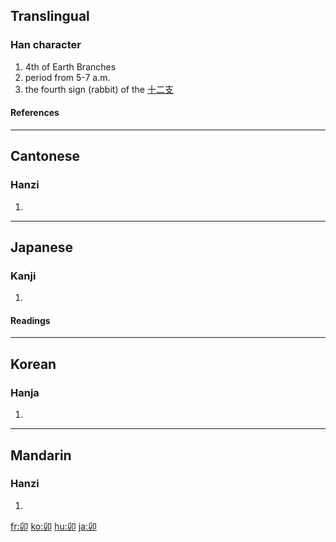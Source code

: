 {{see|戼}}

==Translingual==
===Han character===
{{Han char|rn=26|rad=卩|as=03|sn=5|four=7772<sub>0</sub>|canj=竹竹尸中 (HHSL)}}
# 4th of Earth Branches
# period from 5-7 a.m.
# the fourth sign (rabbit) of the [[十二支]] <!-- Apparently the Chinese use 兎 instead. -->
====References====
{{Han ref|kx=0159.050|dkj=02847|dj=0363.150|hdz=10311.050|uh=536F|ud=21359|bh=A566|bd=42342}}
----
==Cantonese==
===Hanzi===
{{yue-hanzi|jyut=|y=maau5}}
# {{defn|Cantonese}}
----
==Japanese==
===Kanji===
{{ja-kanji|grade=|rs=卩03}}
# {{defn|Japanese}} 
====Readings====
{{ja-readings|on=[[ぼう]] (''bō'')|kun=[[う]] (''u'')}}
----
==Korean==
===Hanja===
{{ko-hanja|hangeul=묘|rv=myo|mr=myo}}
# {{defn|Korean}}
----
==Mandarin==
===Hanzi===
{{cmn-hanzi|pin=[[mǎo]] ([[mao3]])|wg=mao<sup>3</sup>}}
# {{defn|Mandarin}}

[[fr:卯]]
[[ko:卯]]
[[hu:卯]]
[[ja:卯]]